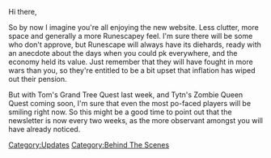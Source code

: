{{Update|date = 11 January 2003}}

Hi there,

So by now I imagine you're all enjoying the new website. Less clutter, more space and generally a more Runescapey feel. I'm sure there will be some who don't approve, but Runescape will always have its diehards, ready with an anecdote about the days when you could pk everywhere, and the economy held its value. Just remember that they will have fought in more wars than you, so they're entitled to be a bit upset that inflation has wiped out their pension.

But with Tom's Grand Tree Quest last week, and Tytn's Zombie Queen Quest coming soon, I'm sure that even the most po-faced players will be smiling right now. So this might be a good time to point out that the newsletter is now every two weeks, as the more observant amongst you will have already noticed.
[[Category:Updates]]
[[Category:Behind The Scenes]]
